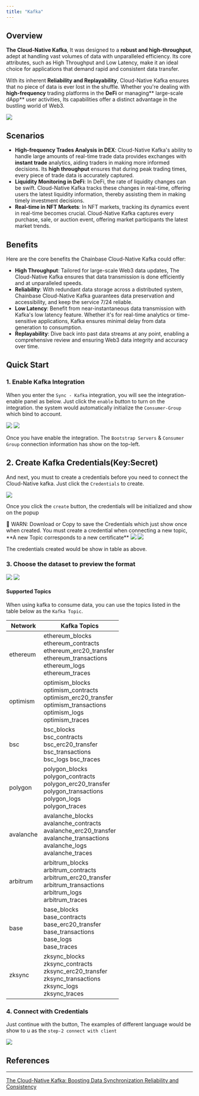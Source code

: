 ```yaml
---
title: "Kafka"
---
```


## Overview

**The Cloud-Native Kafka**, It was designed to a **robust and high-throughput**, adept at handling vast volumes of data with unparalleled efficiency. Its core attributes, such as High Throughput and Low Latency, make it an ideal choice for applications that demand rapid and consistent data transfer.

With its inherent **Reliability and Replayability**, Cloud-Native Kafka ensures that no piece of data is ever lost in the shuffle. Whether you're dealing with **high-frequency** trading platforms in the **DeFi** or managing** large-scale dApp** user activities, Its capabilities offer a distinct advantage in the bustling world of Web3.

<Frame>
  <img src="https://files.readme.io/8dfd112-image.png" />
</Frame>

## Scenarios

- **High-frequency Trades Analysis in DEX**: Cloud-Native Kafka's ability to handle large amounts of real-time trade data provides exchanges with **instant trade** analytics, aiding traders in making more informed decisions. Its **high throughput** ensures that during peak trading times, every piece of trade data is accurately captured.
- **Liquidity Monitoring in DeFi**: In DeFi, the rate of liquidity changes can be swift. Cloud-Native Kafka tracks these changes in real-time, offering users the latest liquidity information, thereby assisting them in making timely investment decisions.
- **Real-time in NFT Markets**: In NFT markets, tracking its dynamics event in real-time becomes crucial. Cloud-Native Kafka captures every purchase, sale, or auction event, offering market participants the latest market trends.

## Benefits

Here are the core benefits the Chainbase Cloud-Native Kafka could offer:

- **High Throughput**: Tailored for large-scale Web3 data updates, The Cloud-Native Kafka ensures that data transmission is done efficiently and at unparalleled speeds.
- **Reliability**: With redundant data storage across a distributed system, Chainbase Cloud-Native Kafka guarantees data preservation and accessibility, and keep the service 7/24 reliable.
- **Low Latency**: Benefit from near-instantaneous data transmission with Kafka's low latency feature. Whether it's for real-time analytics or time-sensitive applications, Kafka ensures minimal delay from data generation to consumption.
- **Replayability**: Dive back into past data streams at any point, enabling a comprehensive review and ensuring Web3 data integrity and accuracy over time.

## Quick Start

### 1. Enable Kafka Integration

When you enter the `Sync - Kafka` integration, you will see the integration-enable panel as below. Just click the `enable` button to turn on the integration. the system would automatically initialize the `Consumer-Group` which bind to account.

<Frame caption="Enable Kafka Integration">
  <img src="https://files.readme.io/3287235-image.png" />
</Frame>

<Frame caption="BootStrap Server & Consumer Group">
  <img src="https://files.readme.io/ed49281-image.png" />
</Frame>

Once you have enable the integration. The `Bootstrap Servers` & `Consumer Group` connection information has show on the top-left.

## 2. Create Kafka Credentials(Key:Secret)

And next, you must to create a credentials before you need to connect the Cloud-Native kafka. Just click the `Credentials` to create.

<Frame>
  <img src="https://files.readme.io/c30eb9d-image.png" />
</Frame>

Once you click the `create` button, the credentials will be initialized and show on the popup

<Warning>
  📣 WARN: Download or Copy to save the Credentials which just show once when
  created. You must create a credential when connecting a new topic, **A new
  Topic corresponds to a new certificate**
</Warning>

<Frame>
  <img src="https://files.readme.io/c79ef80-image.png" />
</Frame>
<Frame>
  <img src="https://files.readme.io/f5a0065-image.png" />
</Frame>

The credentials created would be show in table as above.

### 3. Choose the dataset to preview the format

<Frame>
  <img src="https://files.readme.io/3e2da3e-image.png" />
</Frame>

<Frame caption="Preview dataset format">
  <img src="https://files.readme.io/24fab6a-image.png" />
</Frame>

#### Supported Topics

When using kafka to consume data, you can use the topics listed in the table below as the `Kafka Topic`.

<table>
  <thead>
    <tr>
      <th style={{ width: "200px" }}>Network</th>
      <th style={{ width: "70%" }}>Kafka Topics</th>
    </tr>
  </thead>
  <tbody>
    <tr>
      <td>ethereum</td>
      <td>
        ethereum_blocks <br />
        ethereum_contracts <br />
        ethereum_erc20_transfer <br />
        ethereum_transactions <br />
        ethereum_logs <br />
        ethereum_traces
      </td>
    </tr>
    <tr>
      <td>optimism</td>
      <td>
        optimism_blocks <br />
        optimism_contracts <br />
        optimism_erc20_transfer <br />
        optimism_transactions <br />
        optimism_logs <br />
        optimism_traces
      </td>
    </tr>
    <tr>
      <td>bsc</td>
      <td>
        bsc_blocks <br />
        bsc_contracts <br />
        bsc_erc20_transfer <br />
        bsc_transactions <br />
        bsc_logs bsc_traces
      </td>
    </tr>
    <tr>
      <td>polygon</td>
      <td>
        polygon_blocks <br />
        polygon_contracts <br />
        polygon_erc20_transfer <br />
        polygon_transactions <br />
        polygon_logs <br />
        polygon_traces
      </td>
    </tr>
    <tr>
      <td>avalanche</td>
      <td>
        avalanche_blocks <br />
        avalanche_contracts <br />
        avalanche_erc20_transfer <br />
        avalanche_transactions <br />
        avalanche_logs <br />
        avalanche_traces
      </td>
    </tr>
    <tr>
      <td>arbitrum</td>
      <td>
        arbitrum_blocks <br />
        arbitrum_contracts <br />
        arbitrum_erc20_transfer <br />
        arbitrum_transactions <br />
        arbitrum_logs <br />
        arbitrum_traces
      </td>
    </tr>
    <tr>
      <td>base</td>
      <td>
        base_blocks <br />
        base_contracts <br />
        base_erc20_transfer <br />
        base_transactions <br />
        base_logs <br />
        base_traces
      </td>
    </tr>
    <tr>
      <td>zksync</td>
      <td>
        zksync_blocks <br />
        zksync_contracts <br />
        zksync_erc20_transfer <br />
        zksync_transactions <br />
        zksync_logs <br />
        zksync_traces
      </td>
    </tr>
  </tbody>
</table>

### 4. Connect with Credentials

Just continue with the button, The examples of different language would be show to u as the `step-2 connect with client`

<Frame>
  <img src="https://files.readme.io/72bc398-image.png" />
</Frame>

## References

---

[The Cloud-Native Kafka: Boosting Data Synchronization Reliability and Consistency](https://chainbase.com/blog/article/the-cloud-native-kafka-boosting-data-synchronization-reliability-and-consistency)
